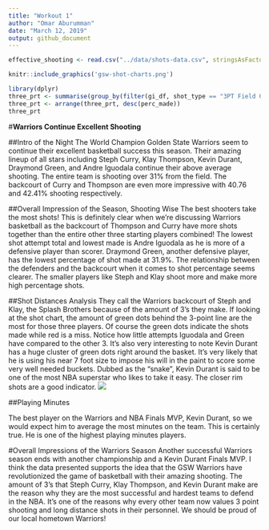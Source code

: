 ```yaml
---
title: "Workout 1"
author: "Omar Aburumman"
date: "March 12, 2019"
output: github_document
---
```



```r
effective_shooting <- read.csv("../data/shots-data.csv", stringsAsFactors = FALSE)
```

```r
knitr::include_graphics('gsw-shot-charts.png')
```

```r
library(dplyr)
three_prt <- summarise(group_by(filter(gi_df, shot_type == "3PT Field Goal"), name), total = n(), made = sum(shot_made_flag == "shot_yes"), perc_made = made/total*100)
three_prt <- arrange(three_prt, desc(perc_made))
three_prt
```
#**Warriors Continue Excellent Shooting**

##Intro of the Night
The World Champion Golden State Warriors seem to continue their excellent basketball success this season. Their amazing lineup of all stars including Steph Curry, Klay Thompson, Kevin Durant, Draymond Green, and Andre Iguodala continue their above average shooting. The entire team is shooting over 31% from the field. The backcourt of Curry and Thompson are even more impressive with 40.76 and 42.41% shooting respectively.

##Overall Impression of the Season, Shooting Wise
The best shooters take the most shots! This is definitely clear when we're discussing Warriors basketball as the backcourt of Thompson and Curry have more shots together than the entire other three starting players combined! The lowest shot attempt total and lowest made is Andre Iguodala as he is more of a defensive player than scorer. Draymond Green, another defensive player, has the lowest percentage of shot made at 31.9%. The relationship between the defenders and the backcourt when it comes to shot percentage seems clearer. The smaller players like Steph and Klay shoot more and make more high percentage shots.

##Shot Distances Analysis
They call the Warriors backcourt of Steph and Klay, the Splash Brothers because of the amount of 3's they make. If looking at the shot chart, the amount of green dots behind the 3-point line are the most for those three players. Of course the green dots indicate the shots made while red is a miss. Notice how little attempts Iguodala and Green have compared to the other 3. It's also very interesting to note Kevin Durant has a huge cluster of green dots right around the basket. It's very likely that he is using his near 7 foot size to impose his will in the paint to score some very well needed buckets. Dubbed as the "snake", Kevin Durant is said to be one of the most NBA superstar who likes to take it easy. The closer rim shots are a good indicator.
![](C:/Users/Omar Aburumman/Desktop/hw-stat133/Workout1/images/gsw-shot-charts.png)


##Playing Minutes

The best player on the Warriors and NBA Finals MVP, Kevin Durant, so we would expect him to average the most minutes on the team. This is certainly true. He is one of the highest playing minutes players.

#Overall Impressions of the Warriors Season
Another successful Warriors season ends with another championship and a Kevin Durant Finals MVP. I think the data presented supports the idea that the GSW Warriors have revolutionized the game of basketball with their amazing shooting. The amount of 3's that Steph Curry, Klay Thompson, and Kevin Durant make are the reason why they are the most successful and hardest teams to defend in the NBA. It's one of the reasons why every other team now values 3 point shooting and long distance shots in their personnel. We should be proud of our local hometown Warriors!



